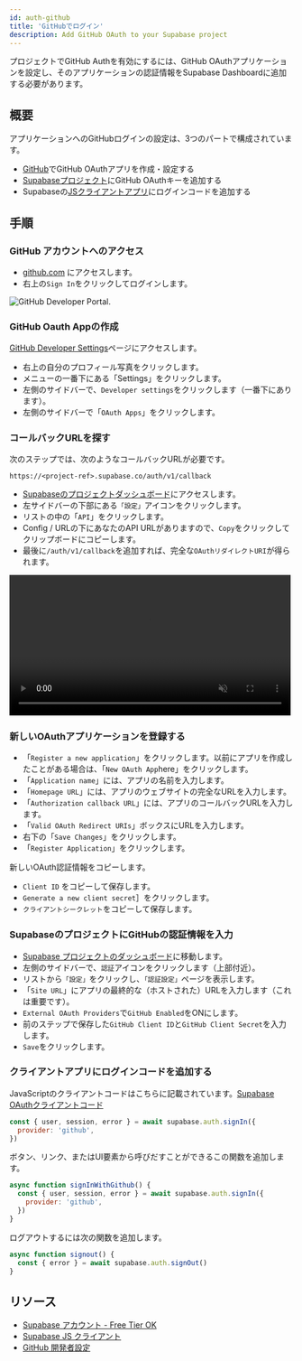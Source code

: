 ```yaml
---
id: auth-github
title: 'GitHubでログイン'
description: Add GitHub OAuth to your Supabase project
---
```



プロジェクトでGitHub Authを有効にするには、GitHub OAuthアプリケーションを設定し、そのアプリケーションの認証情報をSupabase Dashboardに追加する必要があります。

## 概要

アプリケーションへのGitHubログインの設定は、3つのパートで構成されています。

- [GitHub](https://github.com)でGitHub OAuthアプリを作成・設定する
- [Supabaseプロジェクト](https://supabase.com)にGitHub OAuthキーを追加する
- Supabaseの[JSクライアントアプリ](https://github.com/supabase/supabase-js)にログインコードを追加する

## 手順

### GitHub アカウントへのアクセス

- [github.com](https://github.com) にアクセスします。
- 右上の`Sign In`をクリックしてログインします。

![GitHub Developer Portal.](/img/guides/github-portal.png)

### GitHub Oauth Appの作成

[GitHub Developer Settings](https://github.com/settings/developers)ページにアクセスします。

- 右上の自分のプロフィール写真をクリックします。
- メニューの一番下にある「Settings」をクリックします。
- 左側のサイドバーで、`Developer settings`をクリックします（一番下にあります）。
- 左側のサイドバーで「`OAuth Apps`」をクリックします。

### コールバックURLを探す

次のステップでは、次のようなコールバックURLが必要です。

`https://<project-ref>.supabase.co/auth/v1/callback`

- [Supabaseのプロジェクトダッシュボード](https://supabase.com)にアクセスします。
- 左サイドバーの下部にある`「設定」`アイコンをクリックします。
- リストの中の「`API`」をクリックします。
- Config / URLの下にあなたのAPI URLがありますので、`Copy`をクリックしてクリップボードにコピーします。
- 最後に`/auth/v1/callback`を追加すれば、完全な`OAuthリダイレクトURI`が得られます。

<video width="99%" muted playsInline controls="true">
  <source src="/docs/videos/api/api-url-and-key.mp4" type="video/mp4" muted playsInline />
</video>

### 新しいOAuthアプリケーションを登録する

- 「`Register a new application`」をクリックします。以前にアプリを作成したことがある場合は、「`New OAuth App`here」をクリックします。
- 「`Application name`」には、アプリの名前を入力します。
- 「`Homepage URL`」には、アプリのウェブサイトの完全なURLを入力します。
- 「`Authorization callback URL`」には、アプリのコールバックURLを入力します。
- 「`Valid OAuth Redirect URIs`」ボックスにURLを入力します。
- 右下の「`Save Changes`」をクリックします。
- 「`Register Application`」をクリックします。

新しいOAuth認証情報をコピーします。

- `Client ID` をコピーして保存します。
- `Generate a new client secret`］をクリックします。
- `クライアントシークレット`をコピーして保存します。

### SupabaseのプロジェクトにGitHubの認証情報を入力

- [Supabase プロジェクトのダッシュボード](https://supabase.com)に移動します。
- 左側のサイドバーで、`認証`アイコンをクリックします（上部付近）。
- リストから`「設定」`をクリックし、`「認証設定」`ページを表示します。
- 「`Site URL`」にアプリの最終的な（ホストされた）URLを入力します（これは重要です）。
- `External OAuth Providers`で`GitHub Enabled`をONにします。
- 前のステップで保存した`GitHub Client ID`と`GitHub Client Secret`を入力します。
- `Save`をクリックします。

### クライアントアプリにログインコードを追加する

JavaScriptのクライアントコードはこちらに記載されています。[Supabase OAuthクライアントコード](/docs/reference/javascript/auth-signin#sign-in-using-third-party-providers)

```js
const { user, session, error } = await supabase.auth.signIn({
  provider: 'github',
})
```

ボタン、リンク、またはUI要素から呼びだすことができるこの関数を追加します。

```js
async function signInWithGithub() {
  const { user, session, error } = await supabase.auth.signIn({
    provider: 'github',
  })
}
```

ログアウトするには次の関数を追加します。

```js
async function signout() {
  const { error } = await supabase.auth.signOut()
}
```

## リソース

- [Supabase アカウント - Free Tier OK](https://supabase.com)
- [Supabase JS クライアント](https://github.com/supabase/supabase-js)
- [GitHub 開発者設定](https://github.com/settings/developers)
